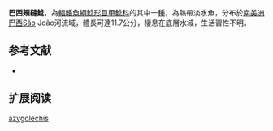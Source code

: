 {{Speciesbox
| name = 巴西頰縫鯰
| image = 
| image_width = 250px
| image_caption = 
| status = NE
| status_system = IUCN3.1
| genus = Pareiorhaphis
| species = azygolechis
| authority = Pereira & Reis, 2002
| synonyms = *''Hemipsilichthys azygolechis'',Pereira & Reis, 2002
}}

'''巴西頰縫鯰'''，為[[輻鰭魚綱|輻鰭魚綱]][[鯰形目|鯰形目]][[甲鯰科|甲鯰科]]的其中一[[種|種]]，為熱帶淡水魚，分布於[[南美洲|南美洲]][[巴西|巴西]]São João河流域，體長可達11.7公分，棲息在底層水域，生活習性不明。
==参考文献==
*{{FishBase_species|genus=Pareiorhaphis|species=azygolechis|year=2015|month=2}}

== 扩展阅读 ==
{{refbegin}}
{{wikispecies-inline|Pareiorhaphis azygolechis|巴西頰縫鯰}}
{{refend}}
{{Taxonbar|from=Q5566284}}

[[Category:頰縫鯰屬|azygolechis]]